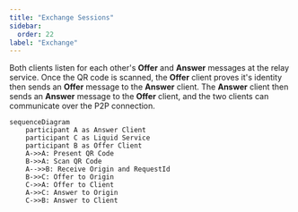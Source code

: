 ```yaml
---
title: "Exchange Sessions"
sidebar:
  order: 22
label: "Exchange"
---
```


Both clients listen for each other's **Offer** and **Answer** messages at the relay service.
Once the QR code is scanned, the **Offer** client proves it's identity then sends an **Offer** message to the **Answer** client.
The **Answer** client then sends an **Answer** message to the **Offer** client,
and the two clients can communicate over the P2P connection.

```mermaid
sequenceDiagram
    participant A as Answer Client
    participant C as Liquid Service
    participant B as Offer Client
    A->>A: Present QR Code
    B->>A: Scan QR Code
    A-->>B: Receive Origin and RequestId
    B->>C: Offer to Origin
    C->>A: Offer to Client
    A->>C: Answer to Origin
    C->>B: Answer to Client
```
